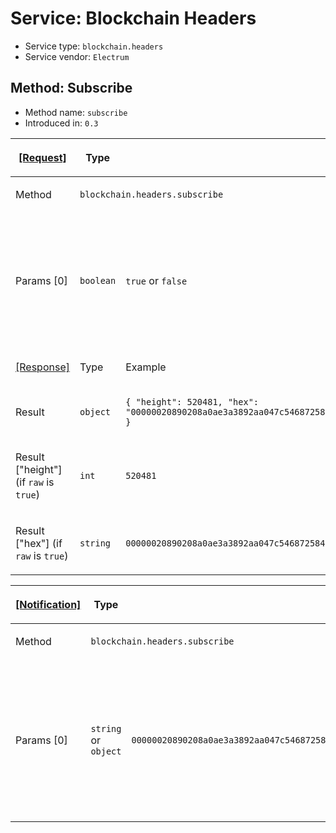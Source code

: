 =Service: Blockchain Headers=

* Service type: <code>blockchain.headers</code>
* Service vendor: <code>Electrum</code>

==Method: Subscribe==

* Method name: <code>subscribe</code>
* Introduced in: <code>0.3</code>

{|
! <ins>[Request]</ins>
! Type
! Example
! Description
|-
! Method
| colspan="3" | <code>blockchain.headers.subscribe</code>
|-
! Params [0]
| <code>boolean</code>
| <code>true</code> or <code>false</code>
| Introduced in: <code>1.2</code>. Removed in: <code>1.4</code>. In <code>1.2</code> the default value <code>false</code> was deprecated. In <code>1.3</code> the default value was changed to <code>true</code>. If <code>raw</code> is false, it returns the same object as <code>blockchain.block.get_header</code>, but than for the tip.
|-
! <ins>[Response]</ins>
! Type
! Example
! Description
|-
! Result
| <code>object</code>
| <code>{ "height": 520481, "hex": "00000020890208a0ae3a3892aa047c5468725846577cfcd9b512b50000000000000000005dc2b02f2d297a9064ee103036c14d678f9afc7e3d9409cf53fd58b82e938e8ecbeca05a2d2103188ce804c4" }</code>
| Information about the header of the current block tip.
|-
! Result ["height"] (if <code>raw</code> is <code>true</code>)
| <code>int</code>
| <code>520481</code>
| The height of the current block tip.
|-
! Result ["hex"] (if <code>raw</code> is <code>true</code>)
| <code>string</code>
| <code>00000020890208a0ae3a3892aa047c5468725846577cfcd9b512b50000000000000000005dc2b02f2d297a9064ee103036c14d678f9afc7e3d9409cf53fd58b82e938e8ecbeca05a2d2103188ce804c4</code>
| The header of the current block tip.
|}

{|
! <ins>[Notification]</ins>
! Type
! Example
! Description
|-
! Method
| colspan="3" | <code>blockchain.headers.subscribe</code>
|-
! Params [0]
| <code>string</code> or <code>object</code>
| <code>00000020890208a0ae3a3892aa047c5468725846577cfcd9b512b50000000000000000005dc2b02f2d297a9064ee103036c14d678f9afc7e3d9409cf53fd58b82e938e8ecbeca05a2d2103188ce804c4</code>
| The header of the new current block tip. Type depends on if <code>raw</code> was <code>true</code> or <code>false</code> in the request message.
|}